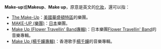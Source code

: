 '''Make-up'''或'''Makeup'''、'''Make up'''，原意是英文的[[化妝|化妝]]，還可以指：

*[[The_Make-Up|The Make-Up]]：[[美國|美國]][[華盛頓特區|華盛頓特區]]的樂團。
*[[MAKE-UP_(樂團)|MAKE-UP (樂團)]]：[[日本|日本]]樂團。
*[[Make_Up_(Flower_Travellin'_Band專輯)|Make Up (Flower Travellin' Band專輯)]]：日本樂團[[Flower_Travellin'_Band|Flower Travellin' Band]]的音樂專輯。
*[[Make_Up_(楊千嬅專輯)|Make Up (楊千嬅專輯)]]：香港歌手[[楊千嬅|楊千嬅]]的音樂專輯。

{{消歧義|Cat=非中文名稱消歧義}}